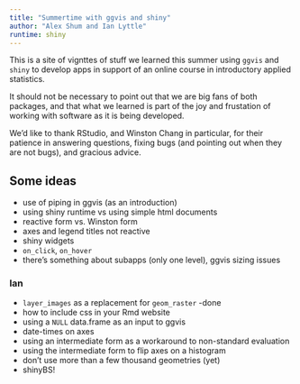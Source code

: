 ```yaml
---
title: "Summertime with ggvis and shiny"
author: "Alex Shum and Ian Lyttle"
runtime: shiny
---
```


This is a site of vignttes of stuff we learned this summer using `ggvis` and `shiny` to develop apps in support of an online course in introductory applied statistics.

It should not be necessary to point out that we are big fans of both packages, and that what we learned is part of the joy and frustation of working with software as it is being developed.

We'd like to thank RStudio, and Winston Chang in particular, for their patience in answering questions, fixing bugs (and pointing out when they are not bugs), and gracious advice.

## Some ideas

* use of piping in ggvis (as an introduction)
* using shiny runtime vs using simple html documents
* reactive form vs. Winston form
* axes and legend titles not reactive
* shiny widgets 
* `on_click`, `on_hover`
* there's something about subapps (only one level), ggvis sizing issues

### Ian

* `layer_images` as a replacement for `geom_raster` -done
* how to include css in your Rmd website
* using a `NULL` data.frame as an input to ggvis
* date-times on axes
* using an intermediate form as a workaround to non-standard evaluation
* using the intermediate form to flip axes on a histogram 
* don't use more than a few thousand geometries (yet)
* shinyBS!
